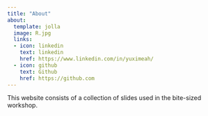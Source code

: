 ```yaml
---
title: "About"
about:
  template: jolla
  image: R.jpg
  links:
  - icon: linkedin
    text: linkedin
    href: https://www.linkedin.com/in/yuximeah/
  - icon: github
    text: Github
    href: https://github.com
---
```


This website consists of a collection of slides used in the bite-sized workshop.
